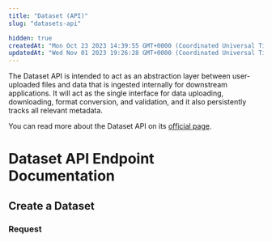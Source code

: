 ```yaml
---
title: "Dataset (API)"
slug: "datasets-api"

hidden: true
createdAt: "Mon Oct 23 2023 14:39:55 GMT+0000 (Coordinated Universal Time)"
updatedAt: "Wed Nov 01 2023 19:26:28 GMT+0000 (Coordinated Universal Time)"
---
```

The Dataset API is intended to act as an abstraction layer between user-uploaded files and data that is ingested internally for downstream applications. It will act as the single interface for data uploading, downloading, format conversion, and validation, and it also persistently tracks all relevant metadata.

You can read more about the Dataset API on its [official page](https://dash.readme.com/project/cohere-ai/v1.0/docs/datasets).

# Dataset API Endpoint Documentation

## Create a Dataset

### Request
